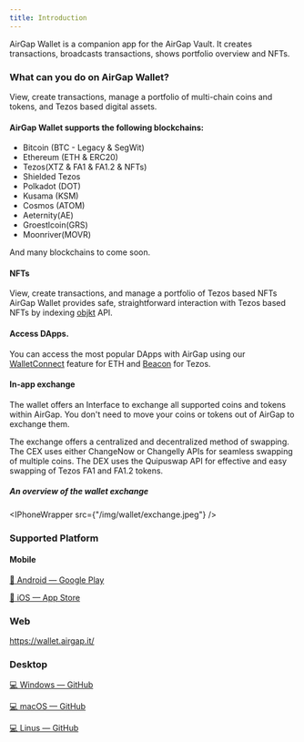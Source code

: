 ```yaml
---
title: Introduction
---
```




AirGap Wallet is a companion app for the AirGap Vault.  It creates transactions, broadcasts transactions, shows portfolio overview and NFTs.

### What can you do on AirGap Wallet?
View, create transactions, manage a portfolio of multi-chain coins and tokens, and Tezos based digital assets.

#### AirGap Wallet supports the following blockchains:
- Bitcoin (BTC - Legacy & SegWit)
- Ethereum (ETH & ERC20)
- Tezos(XTZ & FA1 & FA1.2 & NFTs)
- Shielded Tezos
- Polkadot (DOT)
- Kusama (KSM)
- Cosmos (ATOM)
- Aeternity(AE)
- Groestlcoin(GRS)
- Moonriver(MOVR)

And many blockchains to come soon.

#### NFTs
View, create transactions, and manage a portfolio of Tezos based NFTs
AirGap Wallet provides safe, straightforward interaction with Tezos based NFTs by indexing [objkt](https://objkt.com/) API.

#### Access DApps.
You can access the most popular DApps with AirGap using our [WalletConnect](https://walletconnect.com/) feature for ETH and [Beacon](https://www.walletbeacon.io/) for Tezos.

#### In-app exchange
The wallet offers an Interface to exchange all supported coins and tokens within AirGap. You don't need to move your coins or tokens out of AirGap to exchange them.

The exchange offers a centralized and decentralized method of swapping. The CEX uses either ChangeNow or Changelly APIs for seamless swapping of multiple coins. The DEX uses the Quipuswap API for effective and easy swapping of Tezos FA1 and FA1.2 tokens.

##### An overview of the wallet exchange

<IPhoneWrapper src={"/img/wallet/exchange.jpeg"} />


### Supported Platform
#### Mobile

[📱 Android — Google Play](https://play.google.com/store/apps/details?id=it.airgap.wallet)

[📱 iOS — App Store](https://itunes.apple.com/us/app/airgap-vault-secure-secrets/id1417126841?l=de&ls=1&mt=8)

### Web
https://wallet.airgap.it/

### Desktop
[💻 Windows — GitHub](https://github.com/airgap-it/airgap-wallet/releases/download/v3.10.0/airgap-wallet-3.10.0.exe)

[💻 macOS — GitHub](https://github.com/airgap-it/airgap-wallet/releases/download/v3.10.0/airgap-wallet-3.10.0.dmg)

[💻 Linus — GitHub](https://github.com/airgap-it/airgap-wallet/releases/download/v3.10.0/airgap-wallet-3.10.0.AppImage)
